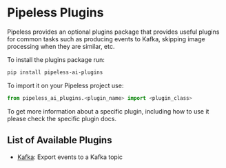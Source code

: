 # Pipeless Plugins

Pipeless provides an optional plugins package that provides useful plugins for common tasks such as producing events to Kafka, skipping image processing when they are similar, etc.

To install the plugins package run:

```bash copy
pip install pipeless-ai-plugins
```

To import it on your Pipeless project use:

```python copy
from pipeless_ai_plugins.<plugin_name> import <plugin_class>
```

To get more information about a specific plugin, including how to use it please check the specific plugin docs.

## List of Available Plugins

- [Kafka](/v0/plugins/kafka/): Export events to a Kafka topic